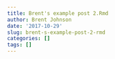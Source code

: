 ```yaml
---
title: Brent's example post 2.Rmd
author: Brent Johnson
date: '2017-10-29'
slug: brent-s-example-post-2-rmd
categories: []
tags: []
---
```


